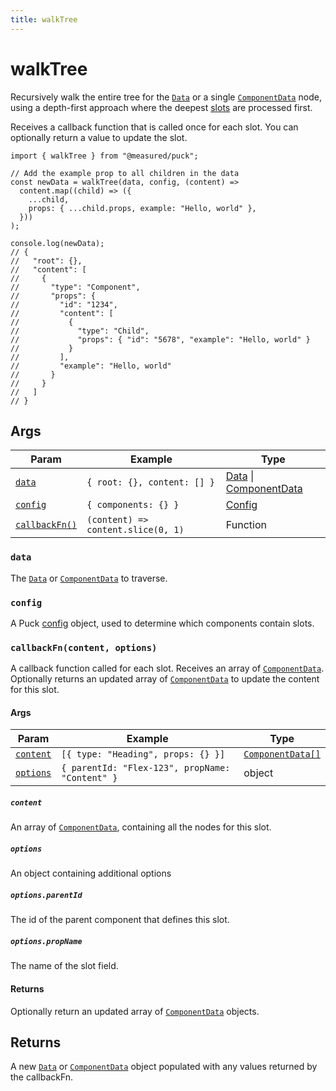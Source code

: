 ```yaml
---
title: walkTree
---
```


# walkTree

Recursively walk the entire tree for the [`Data`](/docs/api-reference/data-model/data) or a single [`ComponentData`](/docs/api-reference/data-model/component-data) node, using a depth-first approach where the deepest [slots](/docs/api-reference/fields/slot) are processed first.

Receives a callback function that is called once for each slot. You can optionally return a value to update the slot.

```tsx showLineNumbers copy
import { walkTree } from "@measured/puck";

// Add the example prop to all children in the data
const newData = walkTree(data, config, (content) =>
  content.map((child) => ({
    ...child,
    props: { ...child.props, example: "Hello, world" },
  }))
);

console.log(newData);
// {
//   "root": {},
//   "content": [
//     {
//       "type": "Component",
//       "props": {
//         "id": "1234",
//         "content": [
//           {
//             "type": "Child",
//             "props": { "id": "5678", "example": "Hello, world" }
//           }
//         ],
//         "example": "Hello, world"
//       }
//     }
//   ]
// }
```

## Args

| Param                                        | Example                            | Type                                                                                                          |
| -------------------------------------------- | ---------------------------------- | ------------------------------------------------------------------------------------------------------------- |
| [`data`](#data)                              | `{ root: {}, content: [] }`        | [Data](/docs/api-reference/data-model/data) \| [ComponentData](/docs/api-reference/data-model/component-data) |
| [`config`](#config)                          | `{ components: {} }`               | [Config](/docs/api-reference/configuration/config)                                                            |
| [`callbackFn()`](#callbackfncontent-options) | `(content) => content.slice(0, 1)` | Function                                                                                                      |

### `data`

The [`Data`](/docs/api-reference/data-model/data) or [`ComponentData`](/docs/api-reference/data-model/component-data) to traverse.

### `config`

A Puck [config](/docs/api-reference/configuration/config) object, used to determine which components contain slots.

### `callbackFn(content, options)`

A callback function called for each slot. Receives an array of [`ComponentData`](/docs/api-reference/data-model/component-data). Optionally returns an updated array of [`ComponentData`](/docs/api-reference/data-model/component-data) to update the content for this slot.

#### Args

| Param                 | Example                                         | Type                                                               |
| --------------------- | ----------------------------------------------- | ------------------------------------------------------------------ |
| [`content`](#content) | `[{ type: "Heading", props: {} }]`              | [`ComponentData[]`](/docs/api-reference/data-model/component-data) |
| [`options`](#options) | `{ parentId: "Flex-123", propName: "Content" }` | object                                                             |

##### `content`

An array of [`ComponentData`](/docs/api-reference/data-model/component-data), containing all the nodes for this slot.

##### `options`

An object containing additional options

##### `options.parentId`

The id of the parent component that defines this slot.

##### `options.propName`

The name of the slot field.

#### Returns

Optionally return an updated array of [`ComponentData`](/docs/api-reference/data-model/component-data) objects.

## Returns

A new [`Data`](/docs/api-reference/data-model/data) or [`ComponentData`](/docs/api-reference/data-model/component-data) object populated with any values returned by the callbackFn.
